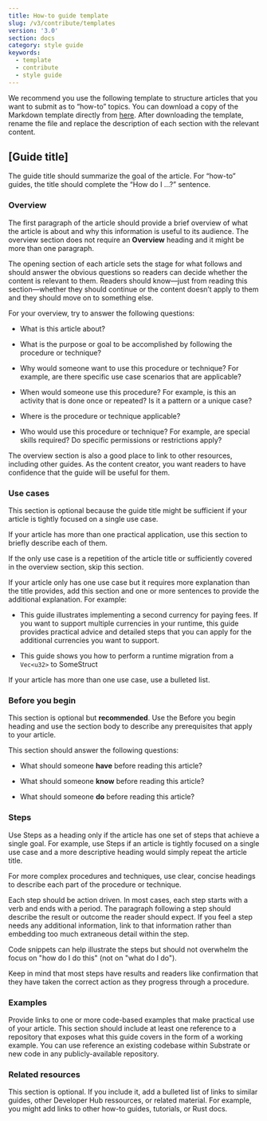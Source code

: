 ---
title: How-to guide template
slug: /v3/contribute/templates
version: '3.0'
section: docs
category: style guide
keywords:
  - template
  - contribute
  - style guide
---

We recommend you use the following template to structure articles that you want to submit as to “how-to” topics.
You can download a copy of the Markdown template directly from [here](https://github.com/substrate-developer-hub/substrate-docs/blob/main/static/assets/contribute-templates/how-to-template.md).
After downloading the template, rename the file and replace the description of each section with the relevant content.

## [Guide title]

The guide title should summarize the goal of the article. For “how-to” guides, the title should complete the “How do I …?” sentence.

### Overview

The first paragraph of the article should provide a brief overview of what the article is about and why this information is useful to its audience.
The overview section does not require an **Overview** heading and it might be more than one paragraph.

The opening section of each article sets the stage for what follows and should answer the obvious questions so readers can decide whether the content is relevant to them.
Readers should know—just from reading this section—whether they should continue or the content doesn’t apply to them and they should move on to something else.

For your overview, try to answer the following questions:

- What is this article about?

- What is the purpose or goal to be accomplished by following the procedure or technique?

- Why would someone want to use this procedure or technique? For example, are there specific use case scenarios that are applicable?

- When would someone use this procedure? For example, is this an activity that is done once or repeated? Is it a pattern or a unique case?

- Where is the procedure or technique applicable?

- Who would use this procedure or technique? For example, are special skills required? Do specific permissions or restrictions apply?

The overview section is also a good place to link to other resources, including other guides.
As the content creator, you want readers to have confidence that the guide will be useful for them.

### Use cases

This section is optional because the guide title might be sufficient if your article is tightly focused on a single use case.

If your article has more than one practical application, use this section to briefly describe each of them.

If the only use case is a repetition of the article title or sufficiently covered in the overview section, skip this section.

If your article only has one use case but it requires more explanation than the title provides, add this section and one or more sentences to provide the additional explanation. For example:

- This guide illustrates implementing a second currency for paying fees. If you want to support multiple currencies in your runtime, this guide provides practical advice and detailed steps that you can apply for the additional currencies you want to support.

- This guide shows you how to perform a runtime migration from a `Vec<u32>` to SomeStruct

If your article has more than one use case, use a bulleted list.

### Before you begin

This section is optional but **recommended**.
Use the Before you begin heading and use the section body to describe any prerequisites that apply to your article.

This section should answer the following questions:

- What should someone **have** before reading this article?

- What should someone **know** before reading this article?

- What should someone **do** before reading this article?

### Steps

Use Steps as a heading only if the article has one set of steps that achieve a single goal.
For example, use Steps if an article is tightly focused on a single use case and a more descriptive heading would simply repeat the article title.

For more complex procedures and techniques, use clear, concise headings to describe each part of the procedure or technique.

Each step should be action driven.
In most cases, each step starts with a verb and ends with a period.
The paragraph following a step should describe the result or outcome the reader should expect.
If you feel a step needs any additional information, link to that information rather than embedding too much extraneous detail within the step.

Code snippets can help illustrate the steps but should not overwhelm the focus on "how do I do this" (not on "what do I do").

Keep in mind that most steps have results and readers like confirmation that they have taken the correct action as they progress through a procedure.

### Examples

Provide links to one or more code-based examples that make practical use of your article.
This section should include at least one reference to a repository that exposes what this guide covers in the form of a working example.
You can use reference an existing codebase within Substrate or new code in any publicly-available repository.

### Related resources

This section is optional.
If you include it, add a bulleted list of links to similar guides, other Developer Hub ressources, or related material. For example, you might add links to other how-to guides, tutorials, or Rust docs.
